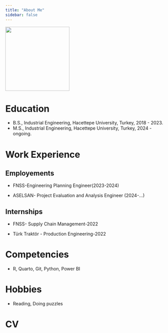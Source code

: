 ```yaml
---
title: "About Me"
sidebar: false 
---
```


![](images/1697743282055.jpg){fig-align="left" width="200"}

# Education

-   B.S., Industrial Engineering, Hacettepe University, Turkey, 2018 - 2023.
-   M.S., Industrial Engineering, Hacettepe University, Turkey, 2024 - ongoing.

# Work Experience

## Employements

-   FNSS-Engineering Planning Engineer(2023-2024)

-   ASELSAN- Project Evaluation and Analysis Engineer (2024-...)

## Internships

-   FNSS- Supply Chain Management-2022

-   Türk Traktör - Production Engineering-2022

# Competencies

-   R, Quarto, Git, Python, Power BI

# Hobbies

-   Reading, Doing puzzles

# CV
